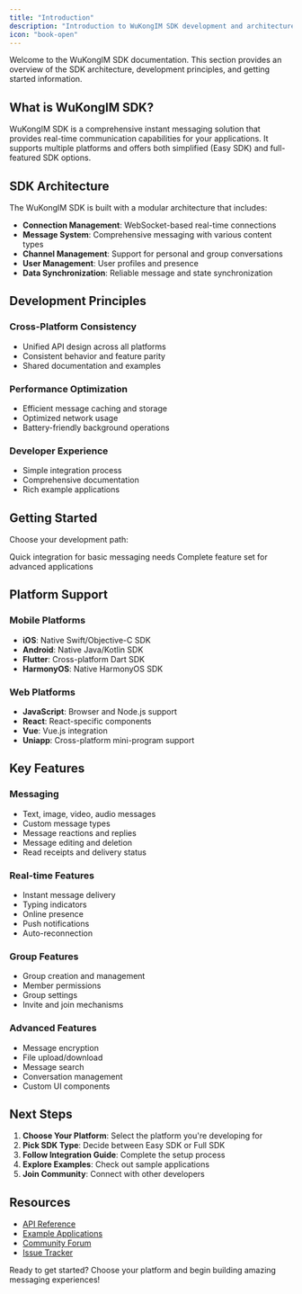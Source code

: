 ```yaml
---
title: "Introduction"
description: "Introduction to WuKongIM SDK development and architecture"
icon: "book-open"
---
```


Welcome to the WuKongIM SDK documentation. This section provides an overview of the SDK architecture, development principles, and getting started information.

## What is WuKongIM SDK?

WuKongIM SDK is a comprehensive instant messaging solution that provides real-time communication capabilities for your applications. It supports multiple platforms and offers both simplified (Easy SDK) and full-featured SDK options.

## SDK Architecture

The WuKongIM SDK is built with a modular architecture that includes:

- **Connection Management**: WebSocket-based real-time connections
- **Message System**: Comprehensive messaging with various content types
- **Channel Management**: Support for personal and group conversations
- **User Management**: User profiles and presence
- **Data Synchronization**: Reliable message and state synchronization

## Development Principles

### Cross-Platform Consistency
- Unified API design across all platforms
- Consistent behavior and feature parity
- Shared documentation and examples

### Performance Optimization
- Efficient message caching and storage
- Optimized network usage
- Battery-friendly background operations

### Developer Experience
- Simple integration process
- Comprehensive documentation
- Rich example applications

## Getting Started

Choose your development path:

<CardGroup cols={2}>
  <Card
    title="Easy SDK"
    icon="rocket"
    href="/en/sdk/easy/overview"
  >
    Quick integration for basic messaging needs
  </Card>
  <Card
    title="Full SDK"
    icon="cog"
    href="/en/sdk/overview"
  >
    Complete feature set for advanced applications
  </Card>
</CardGroup>

## Platform Support

### Mobile Platforms
- **iOS**: Native Swift/Objective-C SDK
- **Android**: Native Java/Kotlin SDK
- **Flutter**: Cross-platform Dart SDK
- **HarmonyOS**: Native HarmonyOS SDK

### Web Platforms
- **JavaScript**: Browser and Node.js support
- **React**: React-specific components
- **Vue**: Vue.js integration
- **Uniapp**: Cross-platform mini-program support

## Key Features

### Messaging
- Text, image, video, audio messages
- Custom message types
- Message reactions and replies
- Message editing and deletion
- Read receipts and delivery status

### Real-time Features
- Instant message delivery
- Typing indicators
- Online presence
- Push notifications
- Auto-reconnection

### Group Features
- Group creation and management
- Member permissions
- Group settings
- Invite and join mechanisms

### Advanced Features
- Message encryption
- File upload/download
- Message search
- Conversation management
- Custom UI components

## Next Steps

1. **Choose Your Platform**: Select the platform you're developing for
2. **Pick SDK Type**: Decide between Easy SDK or Full SDK
3. **Follow Integration Guide**: Complete the setup process
4. **Explore Examples**: Check out sample applications
5. **Join Community**: Connect with other developers

## Resources

- [API Reference](/en/api/overview)
- [Example Applications](https://github.com/WuKongIM/examples)
- [Community Forum](https://github.com/WuKongIM/WuKongIM/discussions)
- [Issue Tracker](https://github.com/WuKongIM/WuKongIM/issues)

Ready to get started? Choose your platform and begin building amazing messaging experiences!
